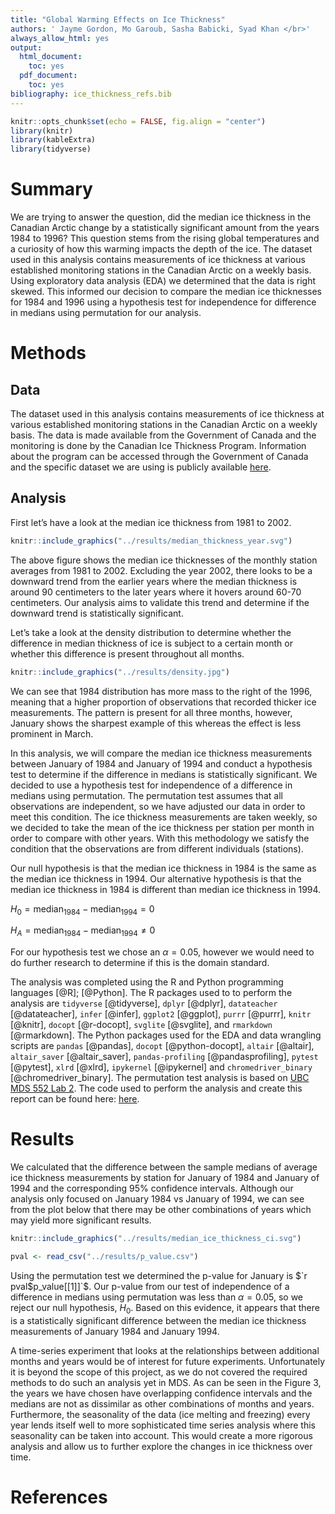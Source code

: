 ```yaml
---
title: "Global Warming Effects on Ice Thickness"
authors: ' Jayme Gordon, Mo Garoub, Sasha Babicki, Syad Khan </br>'
always_allow_html: yes
output:
  html_document:
    toc: yes
  pdf_document:
    toc: yes
bibliography: ice_thickness_refs.bib
---
```


```r
knitr::opts_chunk$set(echo = FALSE, fig.align = "center")
library(knitr)
library(kableExtra)
library(tidyverse)
```

# Summary

We are trying to answer the question, did the median ice thickness in the Canadian Arctic change by a statistically significant amount from the years 1984 to 1996? This question stems from the rising global temperatures and a curiosity of how this warming impacts the depth of the ice. The dataset used in this analysis contains measurements of ice thickness at various established monitoring stations in the Canadian Arctic on a weekly basis. Using exploratory data analysis (EDA) we determined that the data is right skewed. This informed our decision to compare the median ice thicknesses for 1984 and 1996 using a hypothesis test for independence for difference in medians using permutation for our analysis.

# Methods

## Data

The dataset used in this analysis contains measurements of ice thickness at various established monitoring stations in the Canadian Arctic on a weekly basis. The data is made available from the Government of Canada and the monitoring is done by the Canadian Ice Thickness Program. Information about the program can be accessed through the Government of Canada and the specific dataset we are using is publicly available [here](https://www.canada.ca/content/dam/eccc/migration/main/data/ice/products/ice-thickness-program-collection/ice-thickness-program-collection-1947-2002/original_program_data_20030304.xls).

## Analysis

First let's have a look at the median ice thickness from 1981 to 2002.

```r
knitr::include_graphics("../results/median_thickness_year.svg")
```

The above figure shows the median ice thicknesses of the monthly station averages from 1981 to 2002. Excluding the year 2002, there looks to be a downward trend from the earlier years where the median thickness is around 90 centimeters to the later years where it hovers around 60-70 centimeters. Our analysis aims to validate this trend and determine if the downward trend is statistically significant.

Let's take a look at the density distribution to determine whether the difference in median thickness of ice is subject to a certain month or whether this difference is present throughout all months.

```r
knitr::include_graphics("../results/density.jpg")
```

We can see that 1984 distribution has more mass to the right of the 1996, meaning that a higher proportion of observations that recorded thicker ice measurements. The pattern is present for all three months, however, January shows the sharpest example of this whereas the effect is less prominent in March.

In this analysis, we will compare the median ice thickness measurements between January of 1984 and January of 1994 and conduct a hypothesis test to determine if the difference in medians is statistically significant. We decided to use a hypothesis test for independence of a difference in medians using permutation. The permutation test assumes that all observations are independent, so we have adjusted our data in order to meet this condition. The ice thickness measurements are taken weekly, so we decided to take the mean of the ice thickness per station per month in order to compare with other years. With this methodology we satisfy the condition that the observations are from different individuals (stations).

Our null hypothesis is that the median ice thickness in 1984 is the same as the median ice thickness in 1994. Our alternative hypothesis is that the median ice thickness in 1984 is different than median ice thickness in 1994.

$H_0 = \text{median}_{1984} - \text{median}_{1994} = 0$

$H_A = \text{median}_{1984} - \text{median}_{1994} \neq 0$

For our hypothesis test we chose an $\alpha = 0.05$, however we would need to do further research to determine if this is the domain standard.

The analysis was completed using the R and Python programming languages [@R]; [@Python]. The R packages used to to perform the analysis are `tidyverse` [@tidyverse], `dplyr` [@dplyr], `datateacher` [@datateacher], `infer` [@infer], `ggplot2` [@ggplot], `purrr` [@purrr], `knitr` [@knitr], `docopt` [@r-docopt], `svglite` [@svglite], and `rmarkdown` [@rmarkdown]. The Python packages used for the EDA and data wrangling scripts are `pandas` [@pandas], `docopt` [@python-docopt], `altair` [@altair], `altair_saver` [@altair_saver], `pandas-profiling` [@pandasprofiling], `pytest` [@pytest], `xlrd` [@xlrd], `ipykernel` [@ipykernel] and `chromedriver_binary` [@chromedriver_binary]. The permutation test analysis is based on [UBC MDS 552 Lab 2](https://github.ubc.ca/MDS-2020-21/DSCI_552_stat-inf-1_students/blob/master/solutions/lab2/lab2.Rmd). The code used to perform the analysis and create this report can be found here: [here](https://github.com/UBC-MDS/global_warming_effects_on_ice_thickness).

# Results

We calculated that the difference between the sample medians of average ice thickness measurements by station for January of 1984 and January of 1994 and the corresponding 95% confidence intervals. Although our analysis only focused on January 1984 vs January of 1994, we can see from the plot below that there may be other combinations of years which may yield more significant results. 

```r
knitr::include_graphics("../results/median_ice_thickness_ci.svg")

```

```r

pval <- read_csv("../results/p_value.csv")

```

Using the permutation test we determined the p-value for January is $`r pval$p_value[[1]]`$. Our p-value from our test of independence of a difference in medians using permutation was less than $\alpha = 0.05$, so we reject our null hypothesis, $H_0$. Based on this evidence, it appears that there is a statistically significant difference between the median ice thickness measurements of January 1984 and January 1994.

A time-series experiment that looks at the relationships between additional months and years would be of interest for future experiments. Unfortunately it is beyond the scope of this project, as we do not covered the required methods to do such an analysis yet in MDS. As can be seen in the Figure 3, the years we have chosen have overlapping confidence intervals and the medians are not as dissimilar as other combinations of months and years. Furthermore, the seasonality of the data (ice melting and freezing) every year lends itself well to more sophisticated time series analysis where this seasonality can be taken into account. This would create a more rigorous analysis and allow us to further explore the changes in ice thickness over time.

# References
